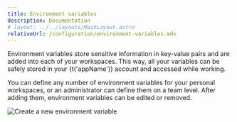 ```yaml
---
title: Environment variables
description: Documentation
# layout: ../../layouts/MainLayout.astro
relativeUrl: /configuration/environment-variables.mdx
---
```



Environment variables store sensitive information in key-value pairs and are added into each of your workspaces.
This way, all your variables can be safely stored in your {t('appName')} account and accessed while working.

You can define any number of environment variables for your personal workspaces, or an administrator can define them on a team level. After adding them, environment variables can be edited or removed.

![Create a new environment variable](/src/assets/img/configuration/add-environment-variable.png)
